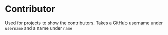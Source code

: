 


<Meta title="Design-System/Projects/Contributor" component={Contributor} />

# Contributor

Used for projects to show the contributors. Takes a GitHub username under `username` and a name under `name`

<Canvas>
  <Story
    name="Default"
    args={{ username: "samrobbins85", name: "Sam Robbins" }}
  />
</Canvas>

<ArgsTable of={Contributor} story="Default" />
